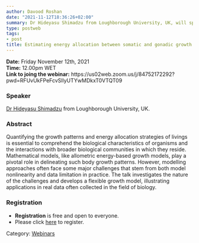 ```yaml
---
author: Davood Roshan
date: "2021-11-12T18:36:26+02:00"
summary: Dr Hideyasu Shimadzu from Loughborough University, UK, will speak on the nature of the challenges associated with quantifying the growth patterns and energy allocation strategies of living organisms and the interactions with broader biological communities in which they reside.
type: postweb
tags:
- post
title: Estimating energy allocation between somatic and gonadic growth
---
```

**Date:** Friday November 12th, 2021 <br>
**Time:** 12.00pm WET <br>
**Link to joing the webinar:** https://us02web.zoom.us/j/84752172292?pwd=RFUvUkFPeFcvSllyUTYwMDkxT0VTQT09 <br>


### Speaker
[Dr Hideyasu Shimadzu](https://www.lboro.ac.uk/departments/maths/staff/hideyasu-shimadzu/) from Loughborough University, UK.


### Abstract
Quantifying the growth patterns and energy allocation strategies of livings is essential to comprehend the biological characteristics of organisms and the interactions with broader biological communities in which they reside. Mathematical models, like allometric energy-based growth models, play a pivotal role in delineating such body growth patterns. However, modelling approaches often face some major challenges that stem from both model nonlinearity and data limitation in practice. The talk investigates the nature of the challenges and develops a flexible growth model, illustrating applications in real data often collected in the field of biology.

### Registration
- **Registration** is free and open to everyone. 
- Please click [here](https://www.eventbrite.ie/e/y-isa-webinar-series-energy-allocation-between-somatic-and-gonadic-growth-tickets-203112684507) to register.

Category: [<u>Webinars</u>](/webinars/)

